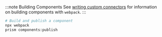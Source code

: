 :::note Building Components
See [writing custom connectors](../custom-connectors/overview.mdx) for information on building components with `webpack`.
:::

```bash
# Build and publish a component
npx webpack
prism components:publish
```
